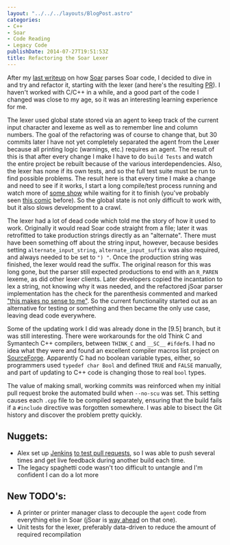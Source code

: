 ```yaml
---
layout: "../../../layouts/BlogPost.astro"
categories:
- C++
- Soar
- Code Reading
- Legacy Code
publishDate: 2014-07-27T19:51:53Z
title: Refactoring the Soar Lexer
---
```


After my [last writeup](blog/2014/7/13/code-reading-the-soar-parser) on how [Soar](https://github.com/SoarGroup/Soar) parses Soar code, I decided to dive in and try and refactor it, starting with the lexer (and here's the resulting [PR](https://github.com/SoarGroup/Soar/pull/178)). I haven't worked with C/C++ in a while, and a good part of the code I changed was close to my age, so it was an interesting learning experience for me.

The lexer used global state stored via an agent to keep track of the current input character and lexeme as well as to remember line and column numbers. The goal of the refactoring was of course to change that, but 30 commits later I have not yet completely separated the agent from the Lexer because all printing logic (warnings, etc.) requires an agent. The result of this is that after every change I make I have to do `build Tests` and watch the entire project be rebuilt because of the various interdependencies. Also, the lexer has none if its own tests, and so the full test suite must be run to find possible problems. The result here is that every time I make a change and need to see if it works, I start a long compile/test process running and watch more of [some show](http://www.imdb.com/title/tt1637727/) while waiting for it to finish (you've probably seen [this comic](http://xkcd.com/303/) before). So the global state is not only difficult to work with, but it also slows development to a crawl.

The lexer had a lot of dead code which told me the story of how it used to work. Originally it would read Soar code straight from a file; later it was retrofitted to take production strings directly as an "alternate". There must have been something off about the string input, however, because besides setting `alternate_input_string`, `alternate_input_suffix` was also required, and always needed to be set to `") "`. Once the production string was finished, the lexer would read the suffix. The original reason for this was long gone, but the parser still expected productions to end with an `R_PAREN` lexeme, as did other lexer clients. Later developers copied the incantation to lex a string, not knowing why it was needed, and the refactored jSoar parser implementation has the check for the parenthesis commented and marked ["this makes no sense to me"](https://github.com/soartech/jsoar/blob/master/jsoar-core/src/main/java/org/jsoar/kernel/parser/original/OriginalParserImpl.java#L2005). So the current functionality started out as an alternative for testing or something and then became the only use case, leaving dead code everywhere.

Some of the updating work I did was already done in the [9.5] branch, but it was still interesting. There were workarounds for the old Think C and Symantech C++ compilers, between `THINK_C` and `__SC__` `#ifdef`s. I had no idea what they were and found an excellent compiler macros list project on [SourceForge](http://sourceforge.net/p/predef/wiki/Home/). Apparently C had no boolean variable types, either, so programmers used `typedef char Bool` and defined `TRUE` and `FALSE` manually, and part of updating to C++ code is changing those to real `bool` types.

The value of making small, working commits was reinforced when my initial pull request broke the automated build when `--no-scu` was set. This setting causes each `.cpp` file to be compiled separately, ensuring that the build fails if a `#include` directive was forgotten somewhere. I was able to bisect the Git history and discover the problem pretty quickly.

## Nuggets:

- Alex set up [Jenkins](http://jenkins-ci.org/) [to test pull requests](https://github.com/SoarGroup/Soar/issues/169), so I was able to push several times and get live feedback during another build each time.
- The legacy spaghetti code wasn't too difficult to untangle and I'm confident I can do a lot more

## New TODO's:
- A printer or printer manager class to decouple the `agent` code from everything else in Soar (jSoar is [way ahead](https://github.com/soartech/jsoar/blob/master/jsoar-core/src/main/java/org/jsoar/kernel/tracing/Printer.java) on that one).
- Unit tests for the lexer, preferably data-driven to reduce the amount of required recompilation
